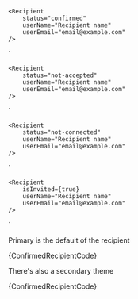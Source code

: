 
    <Recipient
        status="confirmed"
        userName="Recipient name"
        userEmail="email@example.com"
    />
`

    <Recipient
        status="not-accepted"
        userName="Recipient name"
        userEmail="email@example.com"
    />
`

    <Recipient
        status="not-connected"
        userName="Recipient name"
        userEmail="email@example.com"
    />
`

    <Recipient
        isInvited={true}
        userName="Recipient name"
        userEmail="email@example.com"
    />
`

<Section title="Primary" contained={true} border={true} style={{ paddingRight: 0, paddingLeft: 0 }}>
  <p>Primary is the default of the recipient</p>

  <Preview wrapper={true}>
    <Recipient appearance="primary" userName="Recipient name" userEmail="email@example.com" />
  </Preview>

  <Snippet language="js">
    {ConfirmedRecipientCode}
  </Snippet>
</Section>

<Section title="Secondary" contained={true} border={true} style={{ paddingRight: 0, paddingLeft: 0 }}>
  <p>There's also a secondary theme</p>

  <Preview wrapper={true}>
    <Recipient appearance="secondary" userName="Recipient name" userEmail="email@example.com" />
  </Preview>

  <Snippet language="js">
    {ConfirmedRecipientCode}
  </Snippet>
</Section>
